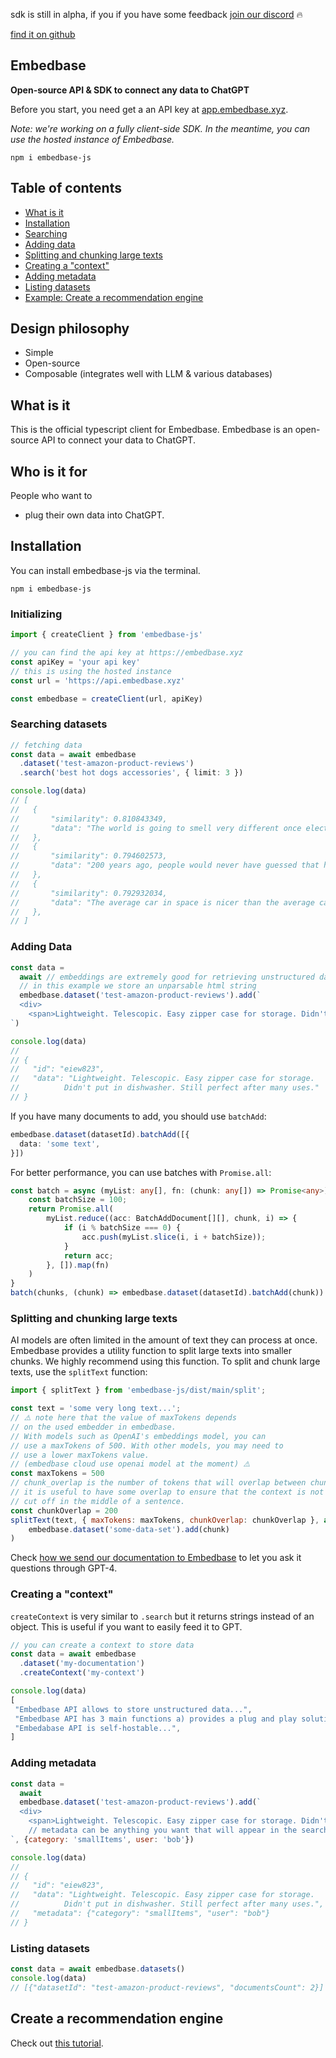 
sdk is still in alpha, if you if you have some feedback [join our discord](https://discord.gg/pMNeuGrDky) 🔥

[find it on github](https://github.com/different-ai/embedbase/sdk/embedbase-js)

## Embedbase
**Open-source API & SDK to connect any data to ChatGPT**

Before you start, you need get a an API key at [app.embedbase.xyz](https://app.embedbase.xyz/signup).

*Note: we're working on a fully client-side SDK. In the meantime, you can use the hosted instance of Embedbase.*


```
npm i embedbase-js
```

## Table of contents

- [What is it](#what-is-it)
- [Installation](#installation)
- [Searching](#fetching-embeddings)
- [Adding data](#adding-data)
- [Splitting and chunking large texts](#splitting-and-chunking-large-texts)
- [Creating a "context"](#creating-a-context)
- [Adding metadata](#adding-metadata)
- [Listing datasets](#listing-datasets)
- [Example: Create a recommendation engine](#create-a-recommendation-engine)

## Design philosophy

- Simple
- Open-source
- Composable (integrates well with LLM & various databases)



## What is it

This is the official typescript client for Embedbase. Embedbase is an open-source API to connect your data to ChatGPT.

## Who is it for

People who want to
* plug their own data into ChatGPT.



## Installation

You can install embedbase-js via the terminal.

```
npm i embedbase-js
```

### Initializing

```ts
import { createClient } from 'embedbase-js'

// you can find the api key at https://embedbase.xyz
const apiKey = 'your api key'
// this is using the hosted instance
const url = 'https://api.embedbase.xyz'

const embedbase = createClient(url, apiKey)
```

### Searching datasets

```ts
// fetching data
const data = await embedbase
  .dataset('test-amazon-product-reviews')
  .search('best hot dogs accessories', { limit: 3 })

console.log(data)
// [
//   {
//       "similarity": 0.810843349,
//       "data": "The world is going to smell very different once electric      vehicles become commonplace"
//   },
//   {
//       "similarity": 0.794602573,
//       "data": "200 years ago, people would never have guessed that humans in the future would communicate by silently tapping on glass"
//   },
//   {
//       "similarity": 0.792932034,
//       "data": "The average car in space is nicer than the average car on Earth"
//   },
// ]
```

### Adding Data

```js
const data =
  await // embeddings are extremely good for retrieving unstructured data
  // in this example we store an unparsable html string
  embedbase.dataset('test-amazon-product-reviews').add(`
  <div>
    <span>Lightweight. Telescopic. Easy zipper case for storage. Didn't put in dishwasher. Still perfect after many uses.</span>
`)

console.log(data)
//
// {
//   "id": "eiew823",
//   "data": "Lightweight. Telescopic. Easy zipper case for storage.
//          Didn't put in dishwasher. Still perfect after many uses."
// }
```

If you have many documents to add, you should use `batchAdd`:

```ts
embedbase.dataset(datasetId).batchAdd([{
  data: 'some text',
}])
```

For better performance, you can use batches with `Promise.all`:

```ts
const batch = async (myList: any[], fn: (chunk: any[]) => Promise<any>) => {
    const batchSize = 100;
    return Promise.all(
        myList.reduce((acc: BatchAddDocument[][], chunk, i) => {
            if (i % batchSize === 0) {
                acc.push(myList.slice(i, i + batchSize));
            }
            return acc;
        }, []).map(fn)
    )
}
batch(chunks, (chunk) => embedbase.dataset(datasetId).batchAdd(chunk))
```

### Splitting and chunking large texts

AI models are often limited in the amount of text they can process at once. Embedbase provides a utility function to split large texts into smaller chunks.
We highly recommend using this function.
To split and chunk large texts, use the `splitText` function:

```js
import { splitText } from 'embedbase-js/dist/main/split';

const text = 'some very long text...';
// ⚠️ note here that the value of maxTokens depends
// on the used embedder in embedbase.
// With models such as OpenAI's embeddings model, you can
// use a maxTokens of 500. With other models, you may need to
// use a lower maxTokens value.
// (embedbase cloud use openai model at the moment) ⚠️
const maxTokens = 500
// chunk_overlap is the number of tokens that will overlap between chunks
// it is useful to have some overlap to ensure that the context is not
// cut off in the middle of a sentence.
const chunkOverlap = 200
splitText(text, { maxTokens: maxTokens, chunkOverlap: chunkOverlap }, async ({ chunk, start, end }) =>
    embedbase.dataset('some-data-set').add(chunk)
)
```

Check [how we send our documentation to Embedbase](https://github.com/different-ai/embedbase-docs/blob/cb082d5b54b1038bee73511d9b9046fbb22d8a6f/scripts/sync.ts) to let you ask it questions through GPT-4.

### Creating a "context"

`createContext` is very similar to `.search` but it returns strings instead of an object. This is useful if you want to easily feed it to GPT.

```js
// you can create a context to store data
const data = await embedbase
  .dataset('my-documentation')
  .createContext('my-context')

console.log(data)
[
 "Embedbase API allows to store unstructured data...",
 "Embedbase API has 3 main functions a) provides a plug and play solution to store embeddings b) makes it easy to connect to get the right data into llms c)..",
 "Embedabase API is self-hostable...",
]
```

### Adding metadata

```js
const data =
  await
  embedbase.dataset('test-amazon-product-reviews').add(`
  <div>
    <span>Lightweight. Telescopic. Easy zipper case for storage. Didn't put in dishwasher. Still perfect after many uses.</span>
    // metadata can be anything you want that will appear in the search results later
`, {category: 'smallItems', user: 'bob'})

console.log(data)
//
// {
//   "id": "eiew823",
//   "data": "Lightweight. Telescopic. Easy zipper case for storage.
//          Didn't put in dishwasher. Still perfect after many uses.",
//   "metadata": {"category": "smallItems", "user": "bob"}
// }
```


### Listing datasets

```js
const data = await embedbase.datasets()
console.log(data)
// [{"datasetId": "test-amazon-product-reviews", "documentsCount": 2}]
```

## Create a recommendation engine

Check out [this tutorial](https://docs.embedbase.xyz/tutorials/recommendation-engine-to-increase-time-spent).

